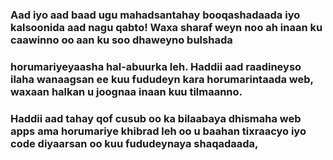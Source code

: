  ### Aad iyo aad baad ugu mahadsantahay booqashadaada iyo kalsoonida aad nagu qabto! Waxa sharaf weyn noo ah inaan ku caawinno oo aan ku soo dhaweyno bulshada
 ### horumariyeyaasha hal-abuurka leh. Haddii aad raadineyso ilaha wanaagsan ee kuu fududeyn kara horumarintaada web, waxaan halkan u joognaa inaan kuu tilmaanno.

### Haddii aad tahay qof cusub oo ka bilaabaya dhismaha web apps ama horumariye khibrad leh oo u baahan tixraacyo iyo code diyaarsan oo kuu fududeynaya shaqadaada,


<Hero/>